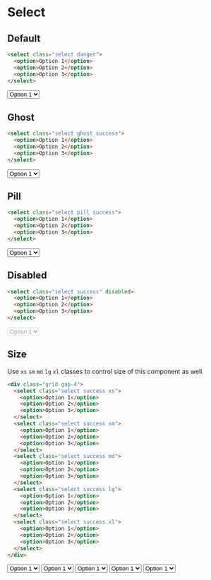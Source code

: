# Select

## Default

```html
<select class="select danger">
  <option>Option 1</option>
  <option>Option 2</option>
  <option>Option 3</option>
</select>
```

<select className="select danger">
  <option>Option 1</option>
  <option>Option 2</option>
  <option>Option 3</option>
</select>

## Ghost

```html
<select class="select ghost success">
  <option>Option 1</option>
  <option>Option 2</option>
  <option>Option 3</option>
</select>
```

<select className="select ghost success">
  <option>Option 1</option>
  <option>Option 2</option>
  <option>Option 3</option>
</select>

## Pill

```html
<select class="select pill success">
  <option>Option 1</option>
  <option>Option 2</option>
  <option>Option 3</option>
</select>
```

<select className="select pill success">
  <option>Option 1</option>
  <option>Option 2</option>
  <option>Option 3</option>
</select>

## Disabled

```html
<select class="select success" disabled>
  <option>Option 1</option>
  <option>Option 2</option>
  <option>Option 3</option>
</select>
```

<select className="select success" disabled>
  <option>Option 1</option>
  <option>Option 2</option>
  <option>Option 3</option>
</select>

## Size

Use `xs` `sm` `md` `lg` `xl` classes to control size of this component as well.

```html
<div class="grid gap-4">
  <select class="select success xs">
    <option>Option 1</option>
    <option>Option 2</option>
    <option>Option 3</option>
  </select>
  <select class="select success sm">
    <option>Option 1</option>
    <option>Option 2</option>
    <option>Option 3</option>
  </select>
  <select class="select success md">
    <option>Option 1</option>
    <option>Option 2</option>
    <option>Option 3</option>
  </select>
  <select class="select success lg">
    <option>Option 1</option>
    <option>Option 2</option>
    <option>Option 3</option>
  </select>
  <select class="select success xl">
    <option>Option 1</option>
    <option>Option 2</option>
    <option>Option 3</option>
  </select>
</div>
```

<div className="grid gap-4">
  <select className="select success xs">
    <option>Option 1</option>
    <option>Option 2</option>
    <option>Option 3</option>
  </select>
  <select className="select success sm">
    <option>Option 1</option>
    <option>Option 2</option>
    <option>Option 3</option>
  </select>
  <select className="select success md">
    <option>Option 1</option>
    <option>Option 2</option>
    <option>Option 3</option>
  </select>
  <select className="select success lg">
    <option>Option 1</option>
    <option>Option 2</option>
    <option>Option 3</option>
  </select>
  <select className="select success xl">
    <option>Option 1</option>
    <option>Option 2</option>
    <option>Option 3</option>
  </select>
</div>
